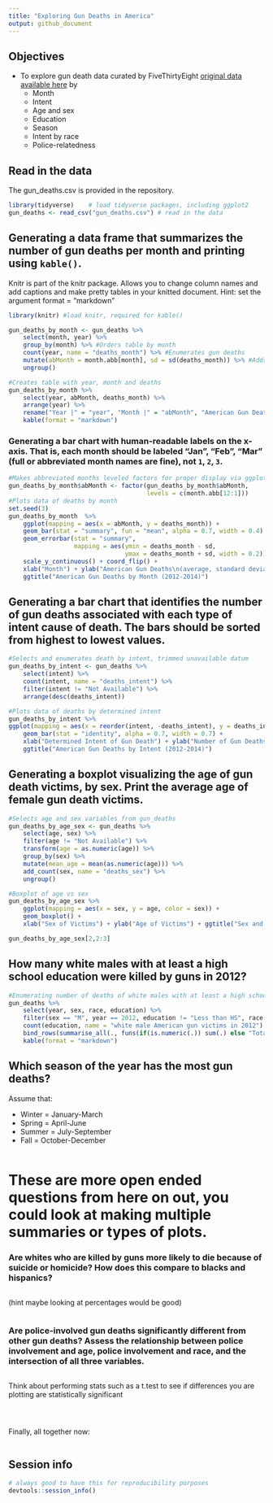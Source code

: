 ---
title: "Exploring Gun Deaths in America"
output: github_document
---

## Objectives
* To explore gun death data curated by FiveThirtyEight [original data available here](https://github.com/fivethirtyeight/guns-data) by
    * Month
    * Intent
    * Age and sex
    * Education
    * Season
    * Intent by race
    * Police-relatedness 

## Read in the data

The gun_deaths.csv is provided in the repository. 
```{r load-data, message=FALSE, warning=FALSE}
library(tidyverse)    # load tidyverse packages, including ggplot2
gun_deaths <- read_csv("gun_deaths.csv") # read in the data

```

## Generating a data frame that summarizes the number of gun deaths per month and printing using `kable()`. 

Knitr is part of the knitr package. Allows you to change column names and add captions and make pretty tables in your knitted document. Hint: set the argument format = "markdown"


```{r month, warning=FALSE}
library(knitr) #load knitr, required for kable()

gun_deaths_by_month <- gun_deaths %>%
    select(month, year) %>%
    group_by(month) %>% #Orders table by month
    count(year, name = "deaths_month") %>% #Enumerates gun deaths
    mutate(abMonth = month.abb[month], sd = sd(deaths_month)) %>% #Adds column of abbreviated month name and standard error
    ungroup()

#Creates table with year, month and deaths
gun_deaths_by_month %>%
    select(year, abMonth, deaths_month) %>%
    arrange(year) %>%
    rename("Year |" = "year", "Month |" = "abMonth", "American Gun Deaths" = "deaths_month") %>%
    kable(format = "markdown")
```


### Generating a bar chart with human-readable labels on the x-axis. That is, each month should be labeled "Jan", "Feb", "Mar" (full or abbreviated month names are fine), not `1`, `2`, `3`.

```{r month_chart}
#Makes abbreviated months leveled factors for proper display via ggplot
gun_deaths_by_month$abMonth <- factor(gun_deaths_by_month$abMonth, 
                                      levels = c(month.abb[12:1]))
#Plots data of deaths by month
set.seed(3)
gun_deaths_by_month  %>% 
    ggplot(mapping = aes(x = abMonth, y = deaths_month)) +
    geom_bar(stat = "summary", fun = "mean", alpha = 0.7, width = 0.4) +
    geom_errorbar(stat = "summary", 
                  mapping = aes(ymin = deaths_month - sd, 
                                ymax = deaths_month + sd, width = 0.2)) +
    scale_y_continuous() + coord_flip() +
    xlab("Month") + ylab("American Gun Deaths\n(average, standard deviation)") +
    ggtitle("American Gun Deaths by Month (2012-2014)")
```

## Generating a bar chart that identifies the number of gun deaths associated with each type of intent cause of death. The bars should be sorted from highest to lowest values.

```{r intent}
#Selects and enumerates death by intent, trimmed unavailable datum
gun_deaths_by_intent <- gun_deaths %>%
    select(intent) %>%
    count(intent, name = "deaths_intent") %>%
    filter(intent != "Not Available") %>%
    arrange(desc(deaths_intent))

#Plots data of deaths by determined intent
gun_deaths_by_intent %>%
ggplot(mapping = aes(x = reorder(intent, -deaths_intent), y = deaths_intent)) +
    geom_bar(stat = "identity", alpha = 0.7, width = 0.7) +
    xlab("Determined Intent of Gun Death") + ylab("Number of Gun Deaths") +
    ggtitle("American Gun Deaths by Intent (2012-2014)")
```

## Generating a boxplot visualizing the age of gun death victims, by sex. Print the average age of female gun death victims.

```{r age_&_sex}
#Selects age and sex variables from gun_deaths
gun_deaths_by_age_sex <- gun_deaths %>%
    select(age, sex) %>%
    filter(age != "Not Available") %>% 
    transform(age = as.numeric(age)) %>% 
    group_by(sex) %>%
    mutate(mean_age = mean(as.numeric(age))) %>%
    add_count(sex, name = "deaths_sex") %>%
    ungroup()

#Boxplot of age vs sex
gun_deaths_by_age_sex %>% 
    ggplot(mapping = aes(x = sex, y = age, color = sex)) +
    geom_boxplot() +
    xlab("Sex of Victims") + ylab("Age of Victims") + ggtitle("Sex and Age of Gun Death Victims in America (2012-2014)")

gun_deaths_by_age_sex[2,2:3]
```


## How many white males with at least a high school education were killed by guns in 2012?

```{r education}
#Enumerating number of deaths of white males with at least a high school education in 2012
gun_deaths %>%
    select(year, sex, race, education) %>% 
    filter(sex == "M", year == 2012, education != "Less than HS", race == "White") %>% 
    count(education, name = "white male American gun victims in 2012") %>%
    bind_rows(summarise_all(., funs(if(is.numeric(.)) sum(.) else "Total"))) %>% #Adds row for Total number of deaths
    kable(format = "markdown")

```


## Which season of the year has the most gun deaths?

Assume that:

* Winter = January-March
* Spring = April-June
* Summer = July-September
* Fall = October-December

```{r season}

```


# These are more open ended questions from here on out, you could look at making multiple summaries or types of plots. 

### Are whites who are killed by guns more likely to die because of suicide or homicide? How does this compare to blacks and hispanics?

```{r race}

```

(hint maybe looking at percentages would be good)
```{r race_2}

```


### Are police-involved gun deaths significantly different from other gun deaths? Assess the relationship between police involvement and age, police involvement and race, and the intersection of all three variables.

```{r police}

```

Think about performing stats such as a t.test to see if differences you are plotting are statistically significant

```{r stats?}


```


```{r police_2}

```

```{r stats_2?}


```


Finally, all together now:
```{r police_3}

```


## Session info

```{r}
# always good to have this for reproducibility purposes
devtools::session_info()
```

